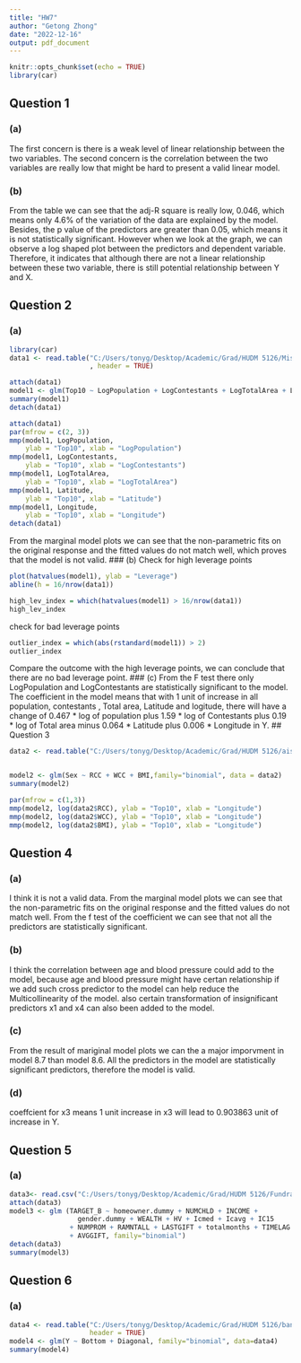 ---
title: "HW7"
author: "Getong Zhong"
date: "2022-12-16"
output: pdf_document
---

```{r setup, include=FALSE}
knitr::opts_chunk$set(echo = TRUE)
library(car)
```

## Question 1
### (a)
The first concern is there is a weak level of linear relationship between the two variables. The second concern is the correlation between the two variables are really low that might be hard to present a valid linear model.

### (b)
From the table we can see that the adj-R square is really low, 0.046, which means only 4.6% of the variation of the data are explained by the model. Besides, the p value of the predictors are greater than 0.05, which means it is not statistically significant. However when we look at the graph, we can observe a log shaped plot between the predictors and dependent variable. Therefore, it indicates that although there are not a linear relationship between these two variable, there is still potential relationship between Y and X.

## Question 2

### (a)
```{r}
library(car)
data1 <- read.table("C:/Users/tonyg/Desktop/Academic/Grad/HUDM 5126/MissAmericato2008.txt"
                    , header = TRUE)

attach(data1)
model1 <- glm(Top10 ~ LogPopulation + LogContestants + LogTotalArea + Latitude + Longitude)
summary(model1)
detach(data1)
```

```{r}
attach(data1)
par(mfrow = c(2, 3))
mmp(model1, LogPopulation,
    ylab = "Top10", xlab = "LogPopulation")
mmp(model1, LogContestants,
    ylab = "Top10", xlab = "LogContestants")
mmp(model1, LogTotalArea,
    ylab = "Top10", xlab = "LogTotalArea")
mmp(model1, Latitude,
    ylab = "Top10", xlab = "Latitude")
mmp(model1, Longitude,
    ylab = "Top10", xlab = "Longitude")
detach(data1)
```
From the marginal model plots we can see that the non-parametric fits on the original response and the fitted values do not match well, which proves that the model is not valid.
### (b)
Check for high leverage points 
```{r}
plot(hatvalues(model1), ylab = "Leverage")
abline(h = 16/nrow(data1))

high_lev_index = which(hatvalues(model1) > 16/nrow(data1))
high_lev_index

```
check for bad leverage points 
```{r}
outlier_index = which(abs(rstandard(model1)) > 2)
outlier_index
```
Compare the outcome with the high leverage points, we can conclude that there are no bad leverage point. 
### (c)
From the F test there only LogPopulation and LogContestants are statistically significant to the model. The coefficient in the model means that with 1 unit of increase in all population, contestants , Total area, Latitude and logitude, there will have a change of  0.467 * log of population plus 1.59 * log of Contestants plus 0.19 * log of Total area minus 0.064 * Latitude plus 0.006 * Longitude in Y. 
## Question 3
```{r}
data2 <- read.table("C:/Users/tonyg/Desktop/Academic/Grad/HUDM 5126/ais.txt", header = TRUE)


model2 <- glm(Sex ~ RCC + WCC + BMI,family="binomial", data = data2)
summary(model2)
```

```{r}
par(mfrow = c(1,3))
mmp(model2, log(data2$RCC), ylab = "Top10", xlab = "Longitude")
mmp(model2, log(data2$WCC), ylab = "Top10", xlab = "Longitude")
mmp(model2, log(data2$BMI), ylab = "Top10", xlab = "Longitude")
```
## Question 4

### (a)
I think it is not a valid data. From the marginal model plots we can see that the non-parametric fits on the original response and the fitted values do not match well. From the f test of the coefficient we can see that not all the predictors are statistically significant. 

### (b)
I think the correlation between age and blood pressure could add to the model, because age and blood pressure might have certan relationship if we add such cross predictor to the model can help reduce the Multicollinearity of the model. also certain transformation of insignificant predictors x1 and x4 can also been added to the model.

### (c)
From the result of mariginal model plots we can the a major imporvment in model 8.7 than model 8.6. All the predictors in the model are statistically significant predictors, therefore the model is valid. 

### (d)
coeffcient for x3 means 1 unit increase in x3 will lead to 0.903863 unit of increase in Y.

## Question 5

### (a)

```{r}
data3<- read.csv("C:/Users/tonyg/Desktop/Academic/Grad/HUDM 5126/Fundraising.csv")
attach(data3)
model3 <- glm (TARGET_B ~ homeowner.dummy + NUMCHLD + INCOME + 
                 gender.dummy + WEALTH + HV + Icmed + Icavg + IC15 
               + NUMPROM + RAMNTALL + LASTGIFT + totalmonths + TIMELAG
               + AVGGIFT, family="binomial")
detach(data3)
summary(model3)
```




## Question 6

### (a)
```{R}
data4 <- read.table("C:/Users/tonyg/Desktop/Academic/Grad/HUDM 5126/banknote.txt",
                    header = TRUE)
model4 <- glm(Y ~ Bottom + Diagonal, family="binomial", data=data4)
summary(model4)
```


